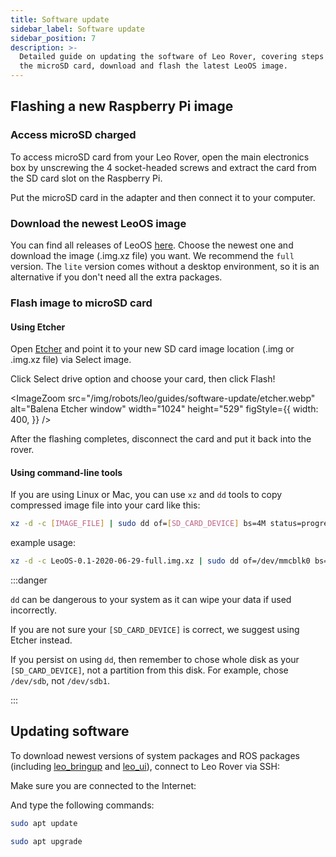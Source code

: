 ```yaml
---
title: Software update
sidebar_label: Software update
sidebar_position: 7
description: >-
  Detailed guide on updating the software of Leo Rover, covering steps to access
  the microSD card, download and flash the latest LeoOS image.
---
```


## Flashing a new Raspberry Pi image

### Access microSD charged

To access microSD card from your Leo Rover, open the main electronics box by
unscrewing the 4 socket-headed screws and extract the card from the SD card slot
on the Raspberry Pi.

Put the microSD card in the adapter and then connect it to your computer.

### Download the newest LeoOS image

You can find all releases of LeoOS
[here](https://github.com/LeoRover/leo_os/releases). Choose the newest one and
download the image (.img.xz file) you want. We recommend the `full` version. The
`lite` version comes without a desktop environment, so it is an alternative if
you don't need all the extra packages.

### Flash image to microSD card

#### Using Etcher

Open [Etcher](https://www.balena.io/etcher/) and point it to your new SD card
image location (.img or .img.xz file) via Select image.

Click Select drive option and choose your card, then click Flash!

<ImageZoom
  src="/img/robots/leo/guides/software-update/etcher.webp"
  alt="Balena Etcher window"
  width="1024"
  height="529"
  figStyle={{
    width: 400,
  }}
/>

After the flashing completes, disconnect the card and put it back into the
rover.

#### Using command-line tools

If you are using Linux or Mac, you can use `xz` and `dd` tools to copy
compressed image file into your card like this:

```bash
xz -d -c [IMAGE_FILE] | sudo dd of=[SD_CARD_DEVICE] bs=4M status=progress && sync
```

example usage:

```bash
xz -d -c LeoOS-0.1-2020-06-29-full.img.xz | sudo dd of=/dev/mmcblk0 bs=4M status=progress && sync
```

:::danger

`dd` can be dangerous to your system as it can wipe your data if used
incorrectly.

If you are not sure your `[SD_CARD_DEVICE]` is correct, we suggest using Etcher
instead.

If you persist on using `dd`, then remember to chose whole disk as your
`[SD_CARD_DEVICE]`, not a partition from this disk. For example, chose
`/dev/sdb`, not `/dev/sdb1`.

:::

## Updating software

To download newest versions of system packages and ROS packages (including
[leo_bringup](https://github.com/LeoRover/leo_bringup) and
[leo_ui](https://github.com/LeoRover/leo_ui.git)), connect to Leo Rover via SSH:

<LinkButton docId="leo-rover/guides/ssh" />

Make sure you are connected to the Internet:

<LinkButton docId="leo-rover/guides/connect-to-network" />

And type the following commands:

```bash
sudo apt update
```

```bash
sudo apt upgrade
```
